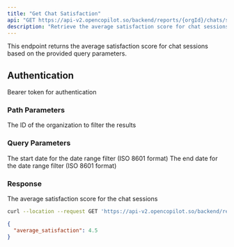 ```yaml
---
title: "Get Chat Satisfaction"
api: "GET https://api-v2.opencopilot.so/backend/reports/{orgId}/chats/satisfaction"
description: "Retrieve the average satisfaction score for chat sessions"
---
```


This endpoint returns the average satisfaction score for chat sessions based on the provided query parameters.

## Authentication

<ParamField header="Authorization" type="string" required>
  Bearer token for authentication
</ParamField>

### Path Parameters

<ParamField path="orgId" type="string" required>
  The ID of the organization to filter the results
</ParamField>

### Query Parameters

<ParamField query="startDate" type="string" format="date-time">
  The start date for the date range filter (ISO 8601 format)
</ParamField>

<ParamField query="endDate" type="string" format="date-time">
  The end date for the date range filter (ISO 8601 format)
</ParamField>

### Response

<ResponseField name="average_satisfaction" type="number">
  The average satisfaction score for the chat sessions
</ResponseField>

<RequestExample>

```bash Example Request
curl --location --request GET 'https://api-v2.opencopilot.so/backend/reports/chats/satisfaction?startDate=2023-01-01T00:00:00Z&endDate=2023-12-31T23:59:59Z'
```

</RequestExample>

<ResponseExample>

```json Response
{
  "average_satisfaction": 4.5
}
```

</ResponseExample>